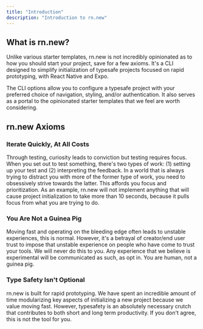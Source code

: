 ```yaml
---
title: "Introduction"
description: "Introduction to rn.new"
---
```


## What is rn.new?

Unlike various starter templates, rn.new is not incredibly opinionated as to how you should start your project, save for a few axioms. It's a CLI designed to simplify initialization of typesafe projects focused on rapid prototyping, with React Native and Expo.

The CLI options allow you to configure a typesafe project with your preferred choice of navigation, styling, and/or authentication. It also serves as a portal to the opinionated starter templates that we feel are worth considering.

## rn.new Axioms

### Iterate Quickly, At All Costs

Through testing, curiosity leads to conviction but testing requires focus. When you set out to test something, there's two types of work: (1) setting up your test and (2) interpreting the feedback. In a world that is always trying to distract you with more of the former type of work, you need to obsessively strive towards the latter. This affords you focus and prioritization. As an example, rn.new will not implement anything that will cause project initialization to take more than 10 seconds, because it pulls focus from what you are trying to do.

### You Are Not a Guinea Pig

Moving fast and operating on the bleeding edge often leads to unstable experiences, this is normal. However, it's a betrayal of creator/end user trust to impose that unstable experience on people who have come to trust your tools. We will never do this to you. Any experience that we believe is experimental will be communicated as such, as opt in. You are human, not a guinea pig.

### Type Safety Isn't Optional

rn.new is built for rapid prototyping. We have spent an incredible amount of time modularizing key aspects of initializing a new project because we value moving fast. However, typesafety is an absolutely necessary crutch that contributes to both short and long term productivity. If you don't agree, this is not the tool for you.
